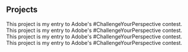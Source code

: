 ## Projects
 
<ProjectCard title="1" link="https://www.behance.net/gallery/58937147/Freiheit" bg="linear-gradient(to right, #D4145A 0%, #FBB03B 100%)">
This project is my entry to Adobe's #ChallengeYourPerspective contest.
</ProjectCard>

<ProjectCard title="2" link="https://www.behance.net/gallery/58937147/Freiheit" bg="linear-gradient(to right, #6600CC 0%, #FF66CC 100%)">
This project is my entry to Adobe's #ChallengeYourPerspective contest.
</ProjectCard>

<ProjectCard title="3" link="https://www.behance.net/gallery/58937147/Freiheit" bg="linear-gradient(to right, #339900 0%, #9900FF 100%)">
This project is my entry to Adobe's #ChallengeYourPerspective contest.
</ProjectCard>

<ProjectCard title="4" link="https://www.behance.net/gallery/58937147/Freiheit" bg="linear-gradient(to right, #FF66CC 0%, #FBB03B 100%)">
This project is my entry to Adobe's #ChallengeYourPerspective contest.
</ProjectCard>